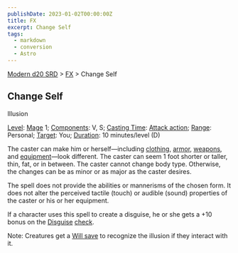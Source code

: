 ```yaml
---
publishDate: 2023-01-02T00:00:00Z
title: FX
excerpt: Change Self
tags:
  - markdown
  - conversion
  - Astro
---
```


[Modern d20 SRD](/#modernD20) > [FX](modern-d20-srd-fx-index) > Change Self

## Change Self

Illusion

[Level](modern-d20-srd-fx-level): [Mage](modern-d20-srd-classes-advanced-mage)
1; [Components](modern-d20-srd-fx-components): V, S; [Casting Time](modern-d20-srd-fx-casting-time): [Attack action](modern-d20-srd-combat-attack-actions); [Range](modern-d20-srd-fx-range): Personal;
[Target](modern-d20-srd-fx-target): You; [Duration](modern-d20-srd-fx-duration): 10 minutes/level (D)

The caster can make him or herself—including [clothing](modern-d20-srd-equipment-clothing), [armor](modern-d20-srd-equipment-armor-general),
[weapons](modern-d20-srd-equipment-equipment-weapons), and
[equipment](modern-d20-srd-equipment-equipment-general)—look different. The
caster can seem 1 foot shorter or taller, thin, fat, or in between. The caster
cannot change body type. Otherwise, the changes can be as minor or as major as
the caster desires.

The spell does not provide the abilities or mannerisms of the chosen form. It
does not alter the perceived tactile (touch) or audible (sound) properties of
the caster or his or her equipment.

If a character uses this spell to create a disguise, he or she gets a +10
bonus on the [Disguise](modern-d20-srd-skills-disguise)
[check](modern-d20-srd-skills-skill-basics-php#skill-check-index).

Note: Creatures get a [Will save](modern-d20-srd-basics-saving-throws) to
recognize the illusion if they interact with it.

